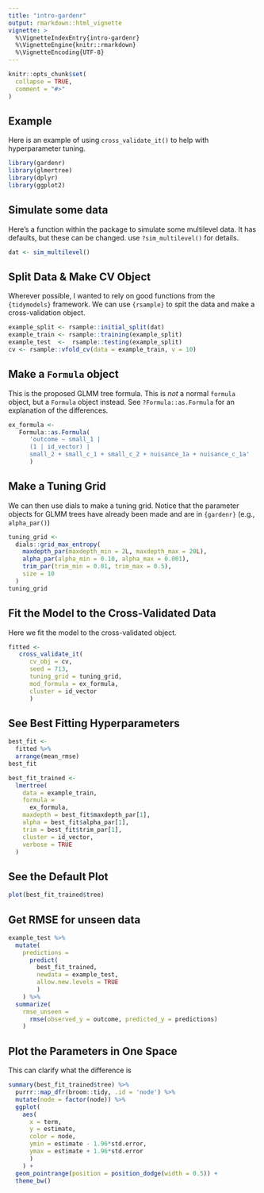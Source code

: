 ```yaml
---
title: "intro-gardenr"
output: rmarkdown::html_vignette
vignette: >
  %\VignetteIndexEntry{intro-gardenr}
  %\VignetteEngine{knitr::rmarkdown}
  %\VignetteEncoding{UTF-8}
---
```


```r
knitr::opts_chunk$set(
  collapse = TRUE,
  comment = "#>"
)
```

## Example

Here is an example of using `cross_validate_it()` to help with hyperparameter tuning. 

```r
library(gardenr)
library(glmertree)
library(dplyr)
library(ggplot2)
```

## Simulate some data

Here's a function within the package to simulate some multilevel data. It has defaults, but these can be changed. use `?sim_multilevel()` for details.

```r
dat <- sim_multilevel()
```

## Split Data & Make CV Object

Wherever possible, I wanted to rely on good functions from the `{tidymodels}` framework. We can use `{rsample}` to spit the data and make a cross-validation object. 

```r
example_split <- rsample::initial_split(dat)
example_train <- rsample::training(example_split)
example_test  <-  rsample::testing(example_split)
cv <- rsample::vfold_cv(data = example_train, v = 10)
```

## Make a `Formula` object

This is the proposed GLMM tree formula. This is *not* a normal `formula` object, but a `Formula` object instead. See `?Formula::as.Formula` for an explanation of the differences.

```r
ex_formula <-
   Formula::as.Formula(
      'outcome ~ small_1 |
      (1 | id_vector) |
      small_2 + small_c_1 + small_c_2 + nuisance_1a + nuisance_c_1a'
      )

```

## Make a Tuning Grid

We can then use dials to make a tuning grid. Notice that the parameter objects for GLMM trees have already been made and are in `{gardenr}` (e.g., `alpha_par()`)

```r
tuning_grid <-
  dials::grid_max_entropy(
    maxdepth_par(maxdepth_min = 2L, maxdepth_max = 20L),
    alpha_par(alpha_min = 0.10, alpha_max = 0.001),
    trim_par(trim_min = 0.01, trim_max = 0.5),
    size = 10
  )
tuning_grid
```

## Fit the Model to the Cross-Validated Data

Here we fit the model to the cross-validated object.

```r
fitted <-
   cross_validate_it(
      cv_obj = cv,
      seed = 713,
      tuning_grid = tuning_grid,
      mod_formula = ex_formula, 
      cluster = id_vector
      )
```

## See Best Fitting Hyperparameters

```r
best_fit <- 
  fitted %>% 
  arrange(mean_rmse) 
best_fit
```

```r
best_fit_trained <- 
  lmertree(
    data = example_train, 
    formula = 
      ex_formula, 
    maxdepth = best_fit$maxdepth_par[1], 
    alpha = best_fit$alpha_par[1],
    trim = best_fit$trim_par[1], 
    cluster = id_vector,
    verbose = TRUE
  )
```

## See the Default Plot

```r
plot(best_fit_trained$tree)
```

## Get RMSE for unseen data

```r
example_test %>% 
  mutate(
    predictions =
      predict(
        best_fit_trained, 
        newdata = example_test, 
        allow.new.levels = TRUE
        )
    ) %>% 
  summarize(
    rmse_unseen = 
      rmse(observed_y = outcome, predicted_y = predictions)
    )

```

## Plot the Parameters in One Space

This can clarify what the difference is

```r
summary(best_fit_trained$tree) %>%
  purrr::map_dfr(broom::tidy, .id = 'node') %>%
  mutate(node = factor(node)) %>%
  ggplot(
    aes(
      x = term,
      y = estimate,
      color = node,
      ymin = estimate - 1.96*std.error,
      ymax = estimate + 1.96*std.error
      )
    ) +
  geom_pointrange(position = position_dodge(width = 0.5)) +
  theme_bw()
```


